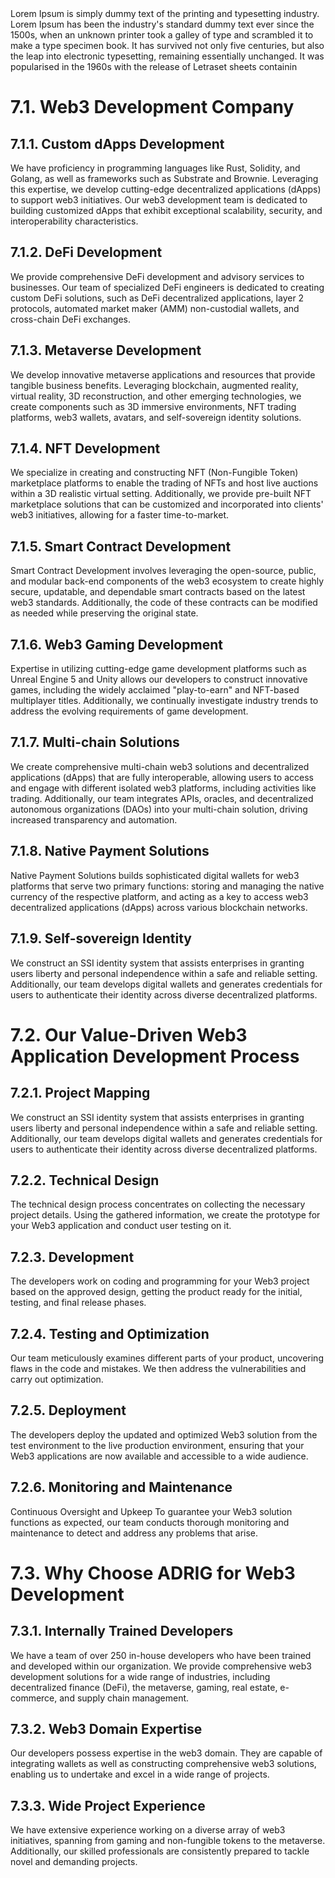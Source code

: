 <HeroContent title="Test title attached">
  Lorem Ipsum is simply dummy text of the printing and typesetting industry.
  Lorem Ipsum has been the industry's standard dummy text ever since the 1500s,
  when an unknown printer took a galley of type and scrambled it to make a type
  specimen book. It has survived not only five centuries, but also the leap into
  electronic typesetting, remaining essentially unchanged. It was popularised in
  the 1960s with the release of Letraset sheets containin
</HeroContent>

<ClientCompaniesComponent />

<MainContent
  mainPara="Our generative AI development services are your gateway to the boundless possibilities of AI-driven creativity and innovation"
  subPara="Drawing from a wealth of expertise in a wide range of AI technologies, including deep learning, machine learning, computer vision, reinforcement learning, and natural language processing, we engineer custom, domain-specific generative AI models and solutions."
/>

<section className="grid grid-cols-3 gap-10 w-full py-16">
  <section className="w-full col-span-1 cursor-pointer">
    <ServiceCard
      service={{
        id: 1,
        image: "/GPT_Insight.png",
        title: "AI Strategy Consulting",
        description:
          "We conduct a thorough evaluation of your current abilities, industry trends, and the competitive environment to develop AI strategies customized to your specific requirements. Whether you are a new business looking to leverage the power of AI or an established organization seeking to improve your AI capabilities, our consulting services enable you to maximize the potential of AI and maintain a competitive edge in the ever-evolving business world.",
        urlPath: "ai-consulting-services-company/",
      }}
    />
  </section>
  <section className="w-full col-span-1 cursor-pointer">
    <ServiceCard
      service={{
        id: 2,
        image: "/GPT_Insight.png",
        title: "AI Strategy Consulting",
        description:
          "We conduct a thorough evaluation of your current abilities, industry trends, and the competitive environment to develop AI strategies customized to your specific requirements. Whether you are a new business looking to leverage the power of AI or an established organization seeking to improve your AI capabilities, our consulting services enable you to maximize the potential of AI and maintain a competitive edge in the ever-evolving business world.",
        urlPath: "ai-consulting-services-company/",
      }}
    />
  </section>
  <section className="w-full col-span-1 cursor-pointer">
    <ServiceCard
      service={{
        id: 3,
        image: "/GPT_Insight.png",
        title: "AI Strategy Consulting",
        description:
          "We conduct a thorough evaluation of your current abilities, industry trends, and the competitive environment to develop AI strategies customized to your specific requirements. Whether you are a new business looking to leverage the power of AI or an established organization seeking to improve your AI capabilities, our consulting services enable you to maximize the potential of AI and maintain a competitive edge in the ever-evolving business world.",
        urlPath: "ai-consulting-services-company/",
      }}
    />
  </section>
</section>

<MainContent
  mainPara="Leverage our GenAI expertise!"
  subPara="Get ready to script a digital future where our generative AI solutions amplify your operational efficiency."
  getInTouchIncluded={true}
/>

<CountUpAnimationContainer />

<div className="w-full py-16">
  <ConversationForm
    title="What Can We Build for You?"
    description="Let's discuss your ideas. We will send you an NDA before we talk. All the information is kept confidential."
  />
</div>

<InsightsComponent />

# 7.1. Web3 Development Company

## 7.1.1. Custom dApps Development

We have proficiency in programming languages like Rust, Solidity, and Golang, as well as frameworks such as Substrate and Brownie. Leveraging this expertise, we develop cutting-edge decentralized applications (dApps) to support web3 initiatives. Our web3 development team is dedicated to building customized dApps that exhibit exceptional scalability, security, and interoperability characteristics.

## 7.1.2. DeFi Development

We provide comprehensive DeFi development and advisory services to businesses. Our team of specialized DeFi engineers is dedicated to creating custom DeFi solutions, such as DeFi decentralized applications, layer 2 protocols, automated market maker (AMM) non-custodial wallets, and cross-chain DeFi exchanges.

## 7.1.3. Metaverse Development

We develop innovative metaverse applications and resources that provide tangible business benefits. Leveraging blockchain, augmented reality, virtual reality, 3D reconstruction, and other emerging technologies, we create components such as 3D immersive environments, NFT trading platforms, web3 wallets, avatars, and self-sovereign identity solutions.

## 7.1.4. NFT Development

We specialize in creating and constructing NFT (Non-Fungible Token) marketplace platforms to enable the trading of NFTs and host live auctions within a 3D realistic virtual setting. Additionally, we provide pre-built NFT marketplace solutions that can be customized and incorporated into clients' web3 initiatives, allowing for a faster time-to-market.

## 7.1.5. Smart Contract Development

Smart Contract Development involves leveraging the open-source, public, and modular back-end components of the web3 ecosystem to create highly secure, updatable, and dependable smart contracts based on the latest web3 standards. Additionally, the code of these contracts can be modified as needed while preserving the original state.

## 7.1.6. Web3 Gaming Development

Expertise in utilizing cutting-edge game development platforms such as Unreal Engine 5 and Unity allows our developers to construct innovative games, including the widely acclaimed "play-to-earn" and NFT-based multiplayer titles. Additionally, we continually investigate industry trends to address the evolving requirements of game development.

## 7.1.7. Multi-chain Solutions

We create comprehensive multi-chain web3 solutions and decentralized applications (dApps) that are fully interoperable, allowing users to access and engage with different isolated web3 platforms, including activities like trading. Additionally, our team integrates APIs, oracles, and decentralized autonomous organizations (DAOs) into your multi-chain solution, driving increased transparency and automation.

## 7.1.8. Native Payment Solutions

Native Payment Solutions builds sophisticated digital wallets for web3 platforms that serve two primary functions: storing and managing the native currency of the respective platform, and acting as a key to access web3 decentralized applications (dApps) across various blockchain networks.

## 7.1.9. Self-sovereign Identity

We construct an SSI identity system that assists enterprises in granting users liberty and personal independence within a safe and reliable setting. Additionally, our team develops digital wallets and generates credentials for users to authenticate their identity across diverse decentralized platforms.

# 7.2. Our Value-Driven Web3 Application Development Process

## 7.2.1. Project Mapping

We construct an SSI identity system that assists enterprises in granting users liberty and personal independence within a safe and reliable setting. Additionally, our team develops digital wallets and generates credentials for users to authenticate their identity across diverse decentralized platforms.

## 7.2.2. Technical Design

The technical design process concentrates on collecting the necessary project details. Using the gathered information, we create the prototype for your Web3 application and conduct user testing on it.

## 7.2.3. Development

The developers work on coding and programming for your Web3 project based on the approved design, getting the product ready for the initial, testing, and final release phases.

## 7.2.4. Testing and Optimization

Our team meticulously examines different parts of your product, uncovering flaws in the code and mistakes. We then address the vulnerabilities and carry out optimization.

## 7.2.5. Deployment

The developers deploy the updated and optimized Web3 solution from the test environment to the live production environment, ensuring that your Web3 applications are now available and accessible to a wide audience.

## 7.2.6. Monitoring and Maintenance

Continuous Oversight and Upkeep To guarantee your Web3 solution functions as expected, our team conducts thorough monitoring and maintenance to detect and address any problems that arise.

# 7.3. Why Choose ADRIG for Web3 Development

## 7.3.1. Internally Trained Developers

We have a team of over 250 in-house developers who have been trained and developed within our organization. We provide comprehensive web3 development solutions for a wide range of industries, including decentralized finance (DeFi), the metaverse, gaming, real estate, e-commerce, and supply chain management.

## 7.3.2. Web3 Domain Expertise

Our developers possess expertise in the web3 domain. They are capable of integrating wallets as well as constructing comprehensive web3 solutions, enabling us to undertake and excel in a wide range of projects.

## 7.3.3. Wide Project Experience

We have extensive experience working on a diverse array of web3 initiatives, spanning from gaming and non-fungible tokens to the metaverse. Additionally, our skilled professionals are consistently prepared to tackle novel and demanding projects.
